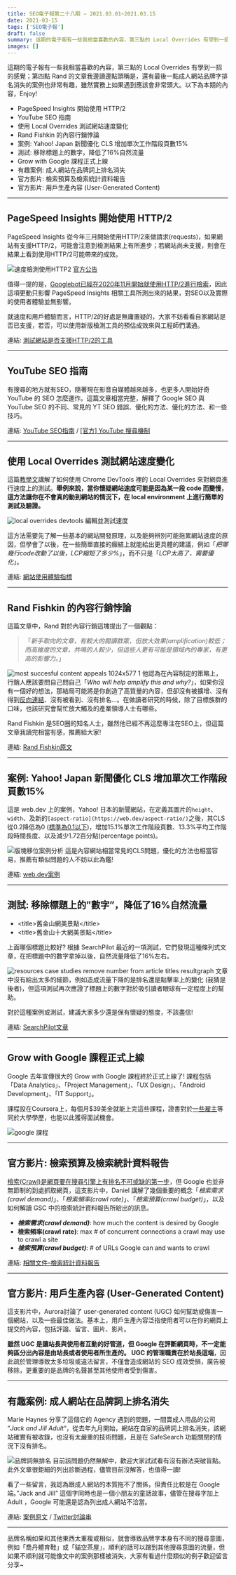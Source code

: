 ```yaml
---
title: SEO電子報第二十八期 – 2021.03.01~2021.03.15
date: 2021-03-15
tags: ['SEO電子報']
draft: false
summary: 這期的電子報有一些我相當喜歡的內容，第三點的 Local Overrides 有學到一招的感覺；第四點 Rand 的文章我邊讀邊點頭稱是，還有最後一點成人網站品牌字排名消失的案例也非常有趣，雖然實務上如果遇到應該會非常頭大。以下為本期的內容，Enjoy!
images: []
---
```


這期的電子報有一些我相當喜歡的內容，第三點的 Local Overrides 有學到一招的感覺；第四點 Rand 的文章我邊讀邊點頭稱是，還有最後一點成人網站品牌字排名消失的案例也非常有趣，雖然實務上如果遇到應該會非常頭大。以下為本期的內容，Enjoy!

* PageSpeed Insights 開始使用 HTTP/2
* YouTube SEO 指南
* 使用 Local Overrides 測試網站速度變化
* Rand Fishkin 的內容行銷悖論
* 案例: Yahoo! Japan 新聞優化 CLS 增加單次工作階段頁數15%
* 測試: 移除標題上的數字，降低了16%自然流量
* Grow with Google 課程正式上線
* 有趣案例: 成人網站在品牌詞上排名消失
* 官方影片: 檢索預算及檢索統計資料報告
* 官方影片: 用戶生產內容 (User\-Generated Content)


---

## PageSpeed Insights 開始使用 HTTP/2

PageSpeed Insights 從今年三月開始使用HTTP/2來做請求(requests)，如果網站有支援HTTP/2，可能會注意到檢測結果上有所進步；若網站尚未支援，則會在結果上看到使用HTTP/2可能帶來的成效。

![速度檢測使用HTTP2](http://43.201.249.211/wp-content/uploads/2021/03/速度檢測使用HTTP2-1024x387.png)
[官方公告](https://developers.google.com/speed/docs/insights/release_notes#release-notes-for-pagespeed-insights-api-and-pagespeed-insights-ui)

值得一提的是，[Googlebot已經在2020年11月開始就使用HTTP/2進行檢索](https://www.darrenhuang.com/seo-newsletter-issue-17.html#toc-8)，因此這項更動只影響 PageSpeed Insights 相關工具所測出來的結果，對SEO以及實際的使用者體驗並無影響。

就速度和用戶體驗而言，HTTP/2的好處是無庸置疑的，大家不妨看看自家網站是否已支援，若否，可以使用新版檢測工具的預估成效來與工程師們溝通。

連結: [測試網站是否支援HTTP/2的工具](https://tools.keycdn.com/http2-test)


---


## YouTube SEO 指南

有搜尋的地方就有SEO，隨著現在影音自媒體越來越多，也更多人開始好奇 YouTube 的 SEO 怎麼運作。這篇文章相當完整，解釋了 Google SEO 與 YouTube SEO 的不同、常見的 YT SEO 錯誤、優化的方法、優化的方法、和一些技巧。


連結: [YouTube SEO指南](https://www.itamarblauer.com/youtube-seo-guide/) / [[官方] YouTube 搜尋機制](https://www.youtube.com/intl/ALL_in/howyoutubeworks/product-features/search/#overview)


---


## 使用 Local Overrides 測試網站速度變化

這篇[教學文](https://tryblackbird.com/blog/local-overrides)講解了如何使用 Chrome DevTools 裡的 Local Overrides 來對網頁進行速度上的測試。**舉例來說，當你懷疑網站速度可能是因為某一段 code 而變慢，這方法讓你在不會真的動到網站的情況下，在 local environment 上進行簡單的測試及驗證。**

![local overrides devtools](http://43.201.249.211/wp-content/uploads/2021/03/local-overrides-devtools-1024x287.jpg)
編輯並測試速度

這方法需要先了解一些基本的網站開發原理，以及能夠辨別可能拖累網站速度的原因，但學會了以後，在一些簡單直接的癥結上就能給出更具體的建議，例如「*把哪幾行code改動了以後，LCP縮短了多少%*」，而不只是「*LCP太高了，需要優化*」。

連結: [網站使用體驗指標](https://www.darrenhuang.com/core-web-vitals-lcp-fid-cls.html)


---


## Rand Fishkin 的內容行銷悖論

這篇文章中，Rand 對於內容行銷這塊提出了一個觀點：

> 「*新手取向的文章，有較大的閱讀群眾，但放大效果(amplification)較低；而高維度的文章，共鳴的人較少，但這些人更有可能是領域內的專家，有更高的影響力。*」

![most succesful content appeals 1024x577 1](http://43.201.249.211/wp-content/uploads/2021/03/most-succesful-content-appeals-1024x577-1.jpg)
他認為在內容制定的策略上，行銷人應該要問自己問自己「*Who will help amplify this and why?*」，如果你沒有一個好的想法，那結局可能將是你創造了高質量的內容，但卻沒有被擴增、沒有得到[反向連結](https://www.darrenhuang.com/what-is-backlink-in-seo.html)、沒有被看到、沒有排名…。在做讀者研究的時候，除了目標族群的口味，也該研究會幫忙放大觸及的產業領導人士有哪些。

Rand Fishkin 是SEO圈的知名人士，雖然他已經不再這麼專注在SEO上，但這篇文章我讀完相當有感，推薦給大家!

連結: [Rand Fishkin原文](https://sparktoro.com/blog/the-paradox-of-content-marketing-to-beginners-vs-experts/)


---


## 案例: Yahoo! Japan 新聞優化 CLS 增加單次工作階段頁數15%

這是 web.dev 上的案例，Yahoo! 日本的新聞網站，在定義其圖片的`height`、`width`、及新的`[aspect-ratio](https://web.dev/aspect-ratio/)`之後，其CLS從0\.2降低為0 ([標準為0\.1以下](https://www.darrenhuang.com/core-web-vitals-lcp-fid-cls.html#CLS))，增加15\.1%單次工作階段頁數、13\.3%平均工作階段時間長度、以及減少1\.72百分點(percentage points)。

![版塊移位案例分析](http://43.201.249.211/wp-content/uploads/2021/03/版塊移位案例分析.png)
這是內容網站相當常見的CLS問題，優化的方法也相當容易，推薦有類似問題的人不妨以此為鑑!

連結: [web.dev案例](https://web.dev/yahoo-japan-news/)


---


## 測試: 移除標題上的”數字”，降低了16%自然流量

* \<title\>舊金山網美景點\</title\>
* \<title\>舊金山十大網美景點\</title\>

上面哪個標題比較好? 根據 SearchPilot 最近的一項測試，它們發現這種條列式文章，在把標題中的數字拿掉以後，自然流量降低了16%左右。

![resources case studies remove number from article titles resultgraph](http://43.201.249.211/wp-content/uploads/2021/03/resources-case-studies-remove-number-from-article-titles-resultgraph.png)
文章中沒有給出太多的細節，例如造成流量下降的是排名還是點擊率上的變化 (我猜是後者)，但這項測試再次應證了標題上的數字對於吸引讀者眼球有一定程度上的幫助。

對於這種案例或測試，建議大家多少還是保有懷疑的態度，不該盡信!

連結: [SearchPilot文章](https://www.searchpilot.com/resources/case-studies/seo-split-test-lessons-removing-numbers-from-article-titles/)


---


## Grow with Google 課程正式上線

Google 去年宣傳很大的 Grow with Google 課程終於正式上線了! 課程包括「Data Analytics」、「Project Management」、「UX Design」、「Android Development」、「IT Support」。

課程設在Coursera上，每個月$39美金就能上完這些課程，證書對於[一些雇主](https://grow.google/employers/)等同於大學學歷，也能以此獲得面試機會。

![google 課程](http://43.201.249.211/wp-content/uploads/2021/03/google-課程.png)

---


## 官方影片: 檢索預算及檢索統計資料報告

[檢索(Crawl)是網頁要在搜尋引擎上有排名不可或缺的第一步](https://www.darrenhuang.com/how-search-engines-crawl.html)，但 Google 也並非無節制的到處抓取網頁，這支影片中，Daniel 講解了幾個重要的概念「*檢索需求(crawl demand)*」、「*檢索頻率(crawl rate)*」、「*檢索預算(crawl budget)*」，以及如何解讀 GSC 中的檢索統計資料報告所給出的訊息。

* ***檢索需求(crawl demand)***: how much the content is desired by Google
* ****檢索頻率(crawl rate)****: max \# of concurrent connections a crawl may use to crawl a site
* ***檢索預算(crawl budget)***: \# of URLs Google can and wants to crawl


連結: [相關文件–檢索統計資料報告](https://support.google.com/webmasters/answer/9679690)


---


## 官方影片: 用戶生產內容 (User\-Generated Content)

這支影片中，Aurora討論了 user\-generated content (UGC) 如何幫助或傷害一個網站，以及一些最佳做法。基本上，用戶生產內容泛指使用者可以在你的網頁上提交的內容，包括評論、留言、圖片、影片。

**雖然 UGC 是讓站長與使用者互動的好管道，但 Google 在評斷網頁時，不一定能夠區分出內容是由站長或者使用者所生產的。 UGC 的管理職責在於站長這端**，因此疏於管理導致太多垃圾或違法留言，不僅會造成網站的 SEO 成效受損，廣告被移除，更重要的是品牌的名聲甚至其他使用者受到傷害。



---


## 有趣案例: 成人網站在品牌詞上排名消失

Marie Haynes 分享了這個它的 Agency 遇到的問題，一間賣成人用品的公司 “*Jack and Jill Adult*“，從去年九月開始，網站在自家的品牌詞上排名消失，該網站確實有被收錄，也沒有太嚴重的技術問題，且是在 SafeSearch 功能關閉的情況下沒有排名。 

![品牌詞無排名](http://43.201.249.211/wp-content/uploads/2021/03/品牌詞無排名.png)
目前該問題仍然無解中，歡迎大家試試看有沒有辦法突破盲點。此外文章很鉅細的列出診斷過程，儘管目前沒解答，也值得一讀! 

看了一些留言，我認為跟成人網站的本質拖不了關係，但責任比較是在 Google 端。”Jack and Jill” 這個字同時也是一個小朋友的童話故事，儘管在搜尋字加上 Adult ，Google 可能還是認為列出成人網站不洽當。

連結: [案例原文](https://www.mariehaynes.com/not-ranking-for-brand-name/) / [Twitter討論串](https://twitter.com/Marie_Haynes/status/1364580359766163460)


---

品牌名稱如果和其他東西太重複或相似，就會導致品牌字本身有不同的搜尋意圖，例如「喬丹體育鞋」或「貓空茶屋」，順利的話可以蹭到其他搜尋意圖的流量，但如果不順利就可能像文中的案例那樣被消失，大家有看過什麼類似的例子歡迎留言分享\~


